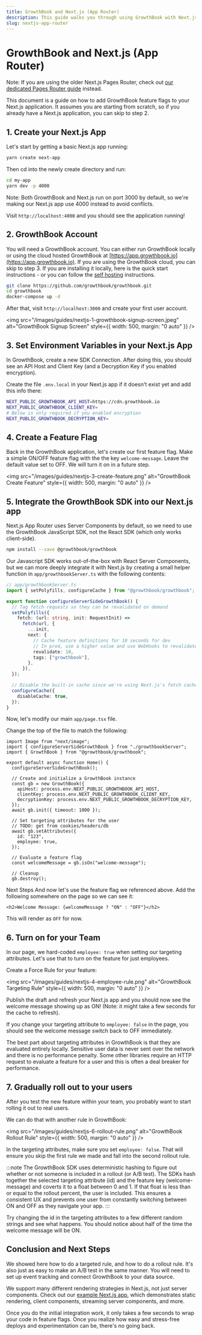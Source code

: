 ```yaml
---
title: GrowthBook and Next.js (App Router)
description: This guide walks you through using GrowthBook with Next.js App Router.
slug: nextjs-app-router
---
```


# GrowthBook and Next.js (App Router)

Note: If you are using the older Next.js Pages Router, check out [our dedicated Pages Router guide](/guide/nextjs-and-growthbook) instead.

This document is a guide on how to add GrowthBook feature flags to your Next.js application. It assumes you are starting from scratch, so if you already have a Next.js application, you can skip to step 2.

## 1. Create your Next.js App

Let's start by getting a basic Next.js app running:

```bash
yarn create next-app
```

Then cd into the newly create directory and run:

```bash
cd my-app
yarn dev -p 4000
```

Note: Both GrowthBook and Next.js run on port 3000 by default, so we're making our Next.js app use 4000 instead to avoid conflicts.

Visit `http://localhost:4000` and you should see the application running!

## 2. GrowthBook Account

You will need a GrowthBook account. You can either run GrowthBook locally or using the cloud hosted GrowthBook at [https://app.growthbook.io](https://app.growthbook.io). If you are using the GrowthBook cloud, you can skip to step 3. If you are installing it locally, here is the quick start instructions - or you can follow the [self hosting](/self-host) instructions.

```bash
git clone https://github.com/growthbook/growthbook.git
cd growthbook
docker-compose up -d
```

After that, visit `http://localhost:3000` and create your first user account.

<img
  src="/images/guides/nextjs-1-growthbook-signup-screen.jpeg"
  alt="GrowthBook Signup Screen"
  style={{ width: 500, margin: "0 auto" }}
/>

## 3. Set Environment Variables in your Next.js App

In GrowthBook, create a new SDK Connection. After doing this, you should see an API Host and Client Key (and a Decryption Key if you enabled encryption).

Create the file `.env.local` in your Next.js app if it doesn't exist yet and add this info there:

```bash
NEXT_PUBLIC_GROWTHBOOK_API_HOST=https://cdn.growthbook.io
NEXT_PUBLIC_GROWTHBOOK_CLIENT_KEY=
# Below is only required if you enabled encryption
NEXT_PUBLIC_GROWTHBOOK_DECRYPTION_KEY=
```

## 4. Create a Feature Flag

Back in the GrowthBook application, let's create our first feature flag. Make a simple ON/OFF feature flag with the the key `welcome-message`. Leave the default value set to OFF. We will turn it on in a future step.

<img
  src="/images/guides/nextjs-3-create-feature.png"
  alt="GrowthBook Create Feature"
  style={{ width: 500, margin: "0 auto" }}
/>

## 5. Integrate the GrowthBook SDK into our Next.js app

Next.js App Router uses Server Components by default, so we need to use the GrowthBook JavaScript SDK, not the React SDK (which only works client-side).

```bash npm2yarn
npm install --save @growthbook/growthbook
```

Our Javascript SDK works out-of-the-box with React Server Components, but we can more deeply integrate it with Next.js by creating a small helper function in `app/growthbookServer.ts` with the following contents:

```ts
// app/growthbookServer.ts
import { setPolyfills, configureCache } from "@growthbook/growthbook";

export function configureServerSideGrowthBook() {
  // Tag fetch requests so they can be revalidated on demand
  setPolyfills({
    fetch: (url: string, init: RequestInit) =>
      fetch(url, {
        ...init,
        next: {
          // Cache feature definitions for 10 seconds for dev
          // In prod, use a higher value and use WebHooks to revalidate on-demand
          revalidate: 10,
          tags: ["growthbook"],
        },
      }),
  });

  // Disable the built-in cache since we're using Next.js's fetch cache instead
  configureCache({
    disableCache: true,
  });
}
```

Now, let's modify our main `app/page.tsx` file.

Change the top of the file to match the following:

```tsx
import Image from "next/image";
import { configureServerSideGrowthBook } from "./growthbookServer";
import { GrowthBook } from "@growthbook/growthbook";

export default async function Home() {
  configureServerSideGrowthBook();

  // Create and initialize a GrowthBook instance
  const gb = new GrowthBook({
    apiHost: process.env.NEXT_PUBLIC_GROWTHBOOK_API_HOST,
    clientKey: process.env.NEXT_PUBLIC_GROWTHBOOK_CLIENT_KEY,
    decryptionKey: process.env.NEXT_PUBLIC_GROWTHBOOK_DECRYPTION_KEY,
  });
  await gb.init({ timeout: 1000 });

  // Set targeting attributes for the user
  // TODO: get from cookies/headers/db
  await gb.setAttributes({
    id: "123",
    employee: true,
  });

  // Evaluate a feature flag
  const welcomeMessage = gb.isOn("welcome-message");

  // Cleanup
  gb.destroy();
```

Next Steps
And now let's use the feature flag we referenced above. Add the following somewhere on the page so we can see it:

```tsx
<h2>Welcome Message: {welcomeMessage ? "ON" : "OFF"}</h2>
```

This will render as `OFF` for now.

## 6. Turn on for your Team

In our page, we hard-coded `employee: true` when setting our targeting attributes. Let's use that to turn on the feature for just employees.

Create a Force Rule for your feature:

<img
  src="/images/guides/nextjs-4-employee-rule.png"
  alt="GrowthBook Targeting Rule"
  style={{ width: 500, margin: "0 auto" }}
/>

Publish the draft and refresh your Next.js app and you should now see the welcome message showing up as ON! (Note: it might take a few seconds for the cache to refresh).

If you change your targeting attribute to `employee: false` in the page, you should see the welcome message switch back to OFF immediately.

The best part about targeting attributes in GrowthBook is that they are evaluated entirely locally. Sensitive user data is never sent over the network and there is no performance penalty. Some other libraries require an HTTP request to evaluate a feature for a user and this is often a deal breaker for performance.

## 7. Gradually roll out to your users

After you test the new feature within your team, you probably want to start rolling it out to real users.

We can do that with another rule in GrowthBook:

<img
  src="/images/guides/nextjs-6-rollout-rule.png"
  alt="GrowthBook Rollout Rule"
  style={{ width: 500, margin: "0 auto" }}
/>

In the targeting attributes, make sure you set `employee: false`. That will ensure you skip the first rule we made and fall into the second rollout rule.

:::note
The GrowthBook SDK uses deterministic hashing to figure out whether or not
someone is included in a rollout (or A/B test). The SDKs hash together the
selected targeting attribute (id) and the feature key (welcome-message) and
coverts it to a float between 0 and 1. If that float is less than or equal to
the rollout percent, the user is included. This ensures a consistent UX and
prevents one user from constantly switching between ON and OFF as they
navigate your app.
:::

Try changing the id in the targeting attributes to a few different random strings and see what happens. You should notice about half of the time the welcome message will be ON.

## Conclusion and Next Steps

We showed here how to do a targeted rule, and how to do a rollout rule. It's also just as easy to make an A/B test in the same manner. You will need to set up event tracking and connect GrowthBook to your data source.

We support many different rendering strategies in Next.js, not just server components. Check out our [example Next.js app](https://github.com/growthbook/examples/tree/main/next-js), which demonstrates static rendering, client components, streaming server components, and more.

Once you do the initial integration work, it only takes a few seconds to wrap your code in feature flags. Once you realize how easy and stress-free deploys and experimentation can be, there's no going back.
